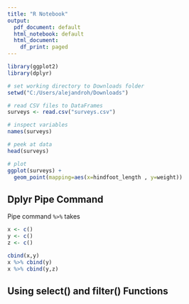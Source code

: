 ---
title: "R Notebook"
output:
  pdf_document: default
  html_notebook: default
  html_document:
    df_print: paged
---

```{r}
library(ggplot2)
library(dplyr)
```

```{r}
# set working directory to Downloads folder
setwd("C:/Users/alejandroh/Downloads")

# read CSV files to DataFrames
surveys <- read.csv("surveys.csv")
```
```{r}
# inspect variables
names(surveys)

# peek at data
head(surveys)
```


```{r}
# plot
ggplot(surveys) +
  geom_point(mapping=aes(x=hindfoot_length , y=weight))
```

## Dplyr Pipe Command

Pipe command `%>%` takes  

```{r}
x <- c()
y <- c()
z <- c()

cbind(x,y)
x %>% cbind(y)
x %>% cbind(y,z)
```
 

## Using select() and filter() Functions

```{r}

```


